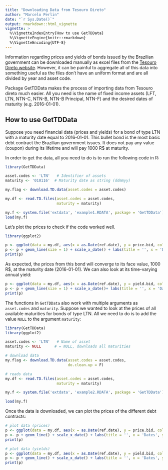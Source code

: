 ```yaml
---
title: "Downloading Data from Tesouro Direto"
author: "Marcelo Perlin"
date: "`r Sys.Date()`"
output: rmarkdown::html_vignette
vignette: >
  %\VignetteIndexEntry{How to use GetTDData}
  %\VignetteEngine{knitr::rmarkdown}
  %\VignetteEncoding{UTF-8}
---
```


Information regarding prices and  yields of bonds issued by the Brazilian government can be downloaded manually as excel files from the [Tesouro Direto website](http://www.tesouro.fazenda.gov.br/tesouro-direto-balanco-e-estatisticas). However, it can be painful to aggregate all of this data into something useful as the files don't have an uniform format and are all divided by year and asset code.

Package GetTDData makes the process of importing data from Tesouro direto much easier. All you need is the name of fixed income assets (LFT, LTN, NTN-C, NTN-B, NTN-B Principal, NTN-F) and the desired dates of maturity (e.g. 2016-01-01). 

## How to use GetTDData

Suppose you need financial data (prices and yields) for a bond of type LTN with a maturity date equal to 2016-01-01. This bullet bond is the most basic debt contract the Brazilian government issues. It does not pay any value (coupon) during its lifetime and will pay 1000 R$ at maturity.

In order to get the data, all you need to do is to run the following code in R:

```r
library(GetTDData)

asset.codes <- 'LTN'   # Identifier of assets 
maturity <- '010116'  # Maturity date as string (ddmmyy)

my.flag <- download.TD.data(asset.codes = asset.codes)

my.df <- read.TD.files(asset.codes = asset.codes,
                       maturity = maturity)


```

```r
my.f <- system.file('extdata', 'example1.RDATA', package = 'GetTDData')
load(my.f)
```

Let's plot the prices to check if the code worked well. 

```r
library(ggplot2)

p <- ggplot(data = my.df, aes(x = as.Date(ref.date), y = price.bid, color = asset.code))
p <- p + geom_line(size = 1) + scale_x_date() + labs(title = '', x = 'Dates')
print(p)
```

As expected, the prices from this bond will converge to its face value, 1000 R$, at the maturity date (2016-01-01). We can also look at its time-varying annual yield:


```r
p <- ggplot(data = my.df, aes(x = as.Date(ref.date), y = yield.bid, color = asset.code))
p <- p + geom_line(size = 1) + scale_x_date()+ labs(title = '', x = 'Dates' )
print(p)

```

The functions in `GetTDData` also work with multiple arguments as `asset.codes` and `maturity`. Suppose we wanted to look at the prices of all available maturities for bonds of type LTN. All we need to do is to add the value `NULL` to the argument `maturity`:

```r
library(GetTDData)
library(ggplot2)

asset.codes <- 'LTN'   # Name of asset
maturity <- NULL      # = NULL, downloads all maturities

# download data
my.flag <- download.TD.data(asset.codes = asset.codes, 
                            do.clean.up = F)

# reads data
my.df <- read.TD.files(asset.codes = asset.codes, 
                       maturity = maturity)

```

```r
my.f <- system.file('extdata', 'example2.RDATA', package = 'GetTDData')

load(my.f)
```

Once the data is downloaded, we can plot the prices of the different debt contracts:

```r
# plot data (prices)
p <- ggplot(data = my.df, aes(x = as.Date(ref.date), y = price.bid, color = asset.code))
p <- p + geom_line() + scale_x_date() + labs(title = '', x = 'Dates', y = 'Prices' )
print(p)

# plot data (yields)
p <- ggplot(data = my.df, aes(x = as.Date(ref.date), y = yield.bid, color = asset.code))
p <- p + geom_line() + scale_x_date() + labs(title = '', x = 'Dates', y = 'Yields' )
print(p)

```
